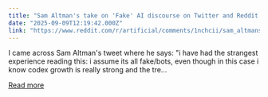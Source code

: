 ```yaml
---
title: "Sam Altman's take on 'Fake' AI discourse on Twitter and Reddit. The irony is real"
date: "2025-09-09T12:19:42.000Z"
link: "https://www.reddit.com/r/artificial/comments/1nchcii/sam_altmans_take_on_fake_ai_discourse_on_twitter/"
---
```


I came across Sam Altman's tweet where he says: "i have had the strangest experience reading this: i assume its all fake/bots, even though in this case i know codex growth is really strong and the tre...

[Read more](https://www.reddit.com/r/artificial/comments/1nchcii/sam_altmans_take_on_fake_ai_discourse_on_twitter/)
